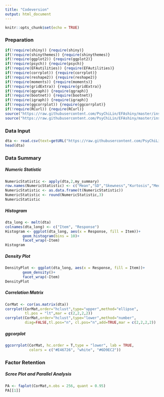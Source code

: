 ```yaml
---
title: "Codeversion"
output: html_document
---
```


```r
knitr::opts_chunk$set(echo = TRUE)
```

### Preparation
```r
if(!require(shiny)) {require(shiny)}
if(!require(shinythemes)) {require(shinythemes)}
if(!require(ggplot2)) {require(ggplot2)}
if(!require(psych)) {require(psych)}
if(!require(EFAutilities)) {require(EFAutilities)}
if(!require(corrplot)) {require(corrplot)}
if(!require(reshape2)) {require(reshape2)}
if(!require(moments)) {require(moments)}
if(!require(gridExtra)) {require(gridExtra)}
if(!require(qgraph)) {require(qgraph)}
if(!require(bootnet)) {require(bootnet)}
if(!require(igraph)) {require(igraph)}
if(!require(ggcorrplot)) {require(ggcorrplot)}
if(!require(RCurl)) {require(RCurl)}
source("https://raw.githubusercontent.com/PsyChiLin/EFAshiny/master/inst/efas/functions/my_summary.R")
source("https://raw.githubusercontent.com/PsyChiLin/EFAshiny/master/inst/efas/functions/faplot.R")
```

### Data Input

```r
dta <- read.csv(text=getURL("https://raw.githubusercontent.com/PsyChiLin/EFAshiny/master/RSE/RSE.csv"))
head(dta)
```

### Data Summary

##### Numeric Statistic
```r
NumericStatistic <- apply(dta,2,my_summary)
row.names(NumericStatistic) <- c("Mean","SD","Skewness","Kurtosis","Median","MAD")
NumericStatistic <- as.data.frame(t(NumericStatistic))
NumericStatistic <- round(NumericStatistic,3)
NumericStatistic
```

##### Histogram
```r
dta_long <- melt(dta)
colnames(dta_long) <- c("Item", "Response")
Histogram <- ggplot(dta_long, aes(x = Response, fill = Item))+
        geom_histogram(bins = 10)+
        facet_wrap(~Item)
Histogram
```

##### Density Plot
```r
DensityPlot <- ggplot(dta_long, aes(x = Response, fill = Item))+
        geom_density()+
        facet_wrap(~Item)
DensityPlot 
```

##### Correlation Matrix
```r
CorMat <- cor(as.matrix(dta))
corrplot(CorMat,order="hclust",type="upper",method="ellipse",
         tl.pos = "lt",mar = c(2,2,2,2))
corrplot(CorMat,order="hclust",type="lower",method="number",
         diag=FALSE,tl.pos="n", cl.pos="n",add=TRUE,mar = c(2,2,2,2))
```

##### ggcorplot
```r
ggcorrplot(CorMat, hc.order = T,type = "lower", lab = TRUE,
           colors = c("#E46726", "white", "#6D9EC2"))
```

### Factor Retention

##### Scree Plot and Parallel Analysis
```r
PA <- faplot(CorMat,n.obs = 256, quant = 0.95)
PA[[1]]
```










